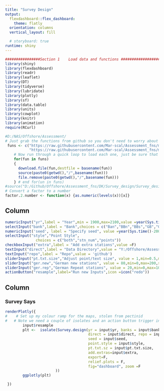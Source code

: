 ```yaml
---
title: "Survey Design"
output: 
  flexdashboard::flex_dashboard:
    theme: flatly
  orientation: columns
  vertical_layout: fill

  # storyboard: true
runtime: shiny
---
```



```r
################Section 1    Load data and functions ########################## ################Section 1    Load data and functions ##########
library(shiny)
library(flexdashboard)
library(readr)
library(leaflet)
library(DT)
library(tidyverse)
library(lubridate)
library(plotly)
library(sf)
library(data.table)
library(units)
library(cowplot)
library(knitr)
library(animation)
require(RCurl)

#D:/NAS/Offshore/Assessment/
# Just grab the functions from github so you don't need to worry about directory structure...
 funs <- c("https://raw.githubusercontent.com/Mar-scal/Assessment_fns/master/Survey_design/alloc.poly.r",
           "https://raw.githubusercontent.com/Mar-scal/Assessment_fns/master/Survey_design/Survey_design_sf.r")
    # Now run through a quick loop to load each one, just be sure that your working directory is read/write!
    for(fun in funs) 
    {
      download.file(fun,destfile = basename(fun))
      source(paste0(getwd(),"/",basename(fun)))
      file.remove(paste0(getwd(),"/",basename(fun)))
    } # end for(un in funs)
#source("D:/Github/Offshore/Assessment_fns/DK/Survey_design/Survey_design_sf.r")
# Convert a factor to a number
factor.2.number <- function(x) {as.numeric(levels(x))[x]}
``` 



Column {data-width=300 .sidebar}
-----------------------------------------------------------------------

```r

numericInput("yr",label = "Year",min = 1900,max=2100,value =year(Sys.time()))
selectInput("bank",label = "Bank",choices = c("Ban","BBn","BBs","GB","GBa","GBb","Ger","Mid","Sab"),selected="GBa")
numericInput('seed', label = "Specify seed", value =year(Sys.time()-2000) , min = -1e12, max = 1e12, step = 1)
selectInput("style","Point Style", 
              choices = c("both","stn_num","points"))
checkboxInput("extra",label = "Add extra stations",value =F)
textInput("direct",label = "Data Directory",value = "Y:/Offshore/Assessment/")
textInput("repo",label = "Repo",value = 'github')
sliderInput("pt.txt.size","Adjust point/text size", value = 1,min=0.5,max=10,step=0.5)
sliderInput("ger.new","German new stations", value = 80,min=0,max=200,step=5)
sliderInput("ger.rep","German Repeat stations", value = 20,min=0,max=100,step=5)
actionButton("resample",label="Run new Inputs",icon =icon("redo"))

```

Column {.tabset}
-----------------------------------------------------------------------

### Survey Says

```r
renderPlotly({
#    # Set up my colour ramp for the maps, stolen from pectinid
#   # Note we need a couple of isolates and an action button trigger in hear as we have 2 input$ calls
        input$resample
        plt <-  isolate(Survey.design(yr = input$yr, banks = input$bank,
                                      direct = input$direct, repo = input$repo, ger.new = input$ger.new, ger.rep = input$ger.rep,
                                      seed = input$seed,
                                      point.style = input$style,
                                      pt.txt.sz = input$pt.txt.size, 
                                      add.extras=input$extra,
                                      export=F,
                                      relief.plots = F,
                                      fig="dashboard", zoom =F
                       ))
        ggplotly(plt)

 })



```
